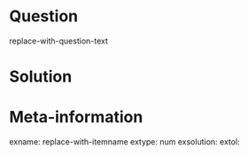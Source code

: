 Question
========
  
replace-with-question-text

Solution
========


Meta-information
================
exname: replace-with-itemname
extype: num
exsolution: 
extol: 
